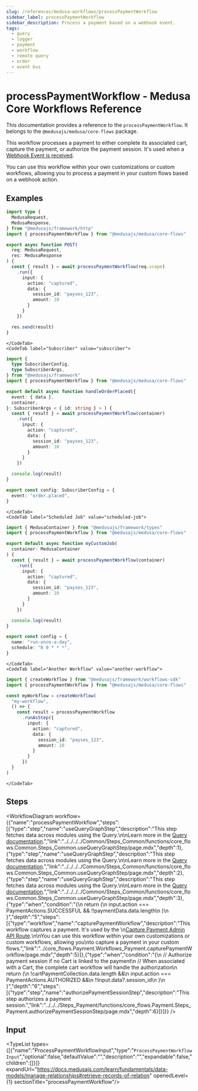 ```yaml
---
slug: /references/medusa-workflows/processPaymentWorkflow
sidebar_label: processPaymentWorkflow
sidebar_description: Process a payment based on a webhook event.
tags:
  - query
  - logger
  - payment
  - workflow
  - remote query
  - order
  - event bus
---
```



# processPaymentWorkflow - Medusa Core Workflows Reference

This documentation provides a reference to the `processPaymentWorkflow`. It belongs to the `@medusajs/medusa/core-flows` package.

This workflow processes a payment to either complete its associated cart,
capture the payment, or authorize the payment session. It's used when a
[Webhook Event is received](https://docs.medusajs.com/resources/commerce-modules/payment/webhook-events).

You can use this workflow within your own customizations or custom workflows, allowing you
to process a payment in your custom flows based on a webhook action.

<SourceCodeLink link="https://github.com/medusajs/medusa/blob/402a5c3cd48a84bacc35c599da7bcd8ba4d2af27/packages/core/core-flows/src/payment/workflows/process-payment.ts#L39" />

## Examples

<CodeTabs group="workflow-exection">
    <CodeTab label="API Route" value="api-route">
    
```ts title="src/api/workflow/route.ts"
import type {
  MedusaRequest,
  MedusaResponse,
} from "@medusajs/framework/http"
import { processPaymentWorkflow } from "@medusajs/medusa/core-flows"

export async function POST(
  req: MedusaRequest,
  res: MedusaResponse
) {
  const { result } = await processPaymentWorkflow(req.scope)
    .run({
      input: {
        action: "captured",
        data: {
          session_id: "payses_123",
          amount: 10
        }
      }
    })

  res.send(result)
}
```

    </CodeTab>
    <CodeTab label="Subscriber" value="subscriber">
    
```ts title="src/subscribers/order-placed.ts"
import {
  type SubscriberConfig,
  type SubscriberArgs,
} from "@medusajs/framework"
import { processPaymentWorkflow } from "@medusajs/medusa/core-flows"

export default async function handleOrderPlaced({
  event: { data },
  container,
}: SubscriberArgs < { id: string } > ) {
  const { result } = await processPaymentWorkflow(container)
    .run({
      input: {
        action: "captured",
        data: {
          session_id: "payses_123",
          amount: 10
        }
      }
    })

  console.log(result)
}

export const config: SubscriberConfig = {
  event: "order.placed",
}
```

    </CodeTab>
    <CodeTab label="Scheduled Job" value="scheduled-job">
    
```ts title="src/jobs/message-daily.ts"
import { MedusaContainer } from "@medusajs/framework/types"
import { processPaymentWorkflow } from "@medusajs/medusa/core-flows"

export default async function myCustomJob(
  container: MedusaContainer
) {
  const { result } = await processPaymentWorkflow(container)
    .run({
      input: {
        action: "captured",
        data: {
          session_id: "payses_123",
          amount: 10
        }
      }
    })

  console.log(result)
}

export const config = {
  name: "run-once-a-day",
  schedule: "0 0 * * *",
}
```

    </CodeTab>
    <CodeTab label="Another Workflow" value="another-workflow">
    
```ts title="src/workflows/my-workflow.ts"
import { createWorkflow } from "@medusajs/framework/workflows-sdk"
import { processPaymentWorkflow } from "@medusajs/medusa/core-flows"

const myWorkflow = createWorkflow(
  "my-workflow",
  () => {
    const result = processPaymentWorkflow
      .runAsStep({
        input: {
          action: "captured",
          data: {
            session_id: "payses_123",
            amount: 10
          }
        }
      })
  }
)
```

    </CodeTab>
  </CodeTabs>

## Steps

<WorkflowDiagram workflow={{"name":"processPaymentWorkflow","steps":[{"type":"step","name":"useQueryGraphStep","description":"This step fetches data across modules using the Query.\n\nLearn more in the [Query documentation](https://docs.medusajs.com/learn/fundamentals/module-links/query).","link":"../../../../Common/Steps_Common/functions/core_flows.Common.Steps_Common.useQueryGraphStep/page.mdx","depth":1},{"type":"step","name":"useQueryGraphStep","description":"This step fetches data across modules using the Query.\n\nLearn more in the [Query documentation](https://docs.medusajs.com/learn/fundamentals/module-links/query).","link":"../../../../Common/Steps_Common/functions/core_flows.Common.Steps_Common.useQueryGraphStep/page.mdx","depth":2},{"type":"step","name":"useQueryGraphStep","description":"This step fetches data across modules using the Query.\n\nLearn more in the [Query documentation](https://docs.medusajs.com/learn/fundamentals/module-links/query).","link":"../../../../Common/Steps_Common/functions/core_flows.Common.Steps_Common.useQueryGraphStep/page.mdx","depth":3},{"type":"when","condition":"{\n      return (\n        input.action === PaymentActions.SUCCESSFUL && !!paymentData.data.length\n      )\n    }","depth":"5","steps":[{"type":"workflow","name":"capturePaymentWorkflow","description":"This workflow captures a payment. It's used by the \n[Capture Payment Admin API Route](https://docs.medusajs.com/api/admin#payments\\_postpaymentsidcapture).\n\nYou can use this workflow within your own customizations or custom workflows, allowing you\nto capture a payment in your custom flows.","link":"../core_flows.Payment.Workflows_Payment.capturePaymentWorkflow/page.mdx","depth":5}]},{"type":"when","condition":"{\n        // Authorize payment session if no Cart is linked to the payment\n        // When associated with a Cart, the complete cart workflow will handle the authorization\n        return (\n          !cartPaymentCollection.data.length &&\n          input.action === PaymentActions.AUTHORIZED &&\n          !!input.data?.session_id\n        )\n      }","depth":"6","steps":[{"type":"step","name":"authorizePaymentSessionStep","description":"This step authorizes a payment session.","link":"../../../Steps_Payment/functions/core_flows.Payment.Steps_Payment.authorizePaymentSessionStep/page.mdx","depth":6}]}]}} />

## Input

<TypeList types={[{"name":"ProcessPaymentWorkflowInput","type":"`ProcessPaymentWorkflowInput`","optional":false,"defaultValue":"","description":"","expandable":false,"children":[]}]} expandUrl="https://docs.medusajs.com/learn/fundamentals/data-models/manage-relationships#retrieve-records-of-relation" openedLevel={1} sectionTitle="processPaymentWorkflow"/>
